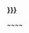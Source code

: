 ===[[:{{{條目名|}}}]]===
{{articleretrieval/newsectioncore
|條目名={{{條目名|}}}
|附加留言={{{附加留言}}}
}}~~<includeonly>~~</includeonly>